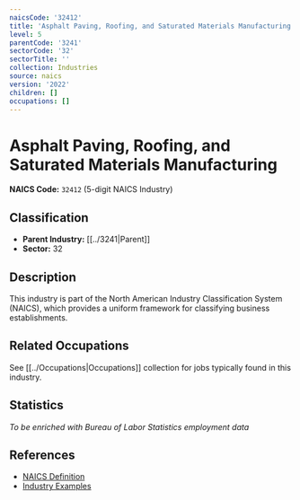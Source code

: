 ```yaml
---
naicsCode: '32412'
title: 'Asphalt Paving, Roofing, and Saturated Materials Manufacturing'
level: 5
parentCode: '3241'
sectorCode: '32'
sectorTitle: ''
collection: Industries
source: naics
version: '2022'
children: []
occupations: []
---
```

# Asphalt Paving, Roofing, and Saturated Materials Manufacturing

**NAICS Code:** `32412` (5-digit NAICS Industry)

## Classification

- **Parent Industry:** [[../3241|Parent]]
- **Sector:** 32

## Description

This industry is part of the North American Industry Classification System (NAICS), which provides a uniform framework for classifying business establishments.

## Related Occupations

See [[../Occupations|Occupations]] collection for jobs typically found in this industry.

## Statistics

*To be enriched with Bureau of Labor Statistics employment data*

## References

- [NAICS Definition](https://www.census.gov/naics/)
- [Industry Examples](https://www.census.gov/naics/2022NAICS/)
